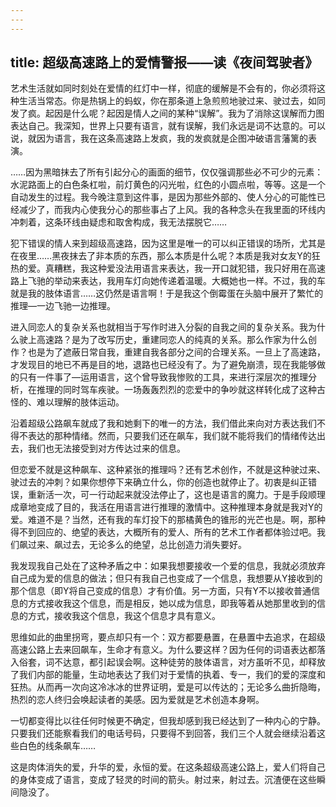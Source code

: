 ```yaml
---
---
---
```

title: 超级高速路上的爱情警报——读《夜间驾驶者》
---




艺术生活就如同时刻处在爱情的红灯中一样，彻底的缓解是不会有的，你必须将这种生活当常态。你是热锅上的蚂蚁，你在那条道上急煎煎地驶过来、驶过去，如同发了疯。起因是什么呢？起因是情人之间的某种“误解”。我为了消除这误解而力图表达自己。我深知，世界上只要有语言，就有误解，我们永远是词不达意的。可以说，就因为语言，我在这条高速路上发疯，我的发疯就是企图冲破语言藩篱的表演。

……因为黑暗抹去了所有引起分心的画面的细节，仅仅强调那些必不可少的元素：水泥路面上的白色条杠啦，前灯黄色的闪光啦，红色的小圆点啦，等等。这是一个自动发生的过程。我今晚注意到这件事，是因为那些外部的、使人分心的可能性已经减少了，而我内心使我分心的那些事占了上风。我的各种念头在我里面的环线内冲刺着，这条环线由疑虑和取舍构成，我无法摆脱它……

犯下错误的情人来到超级高速路，因为这里是唯一的可以纠正错误的场所，尤其是在夜里……黑夜抹去了非本质的东西，那么本质是什么呢？本质是我对女友Y的狂热的爱。真糟糕，我这种爱没法用语言来表达，我一开口就犯错，我只好用在高速路上飞驰的举动来表达，我用车灯向她传递着温暖。大概她也一样。不过，我的车就是我的肢体语言……这仍然是语言啊！于是我这个倒霉蛋在头脑中展开了繁忙的推理—一边飞驰一边推理。

进入同恋人的复杂关系也就相当于写作时进入分裂的自我之间的复杂关系。我为什么驶上高速路？是为了改写历史，重建同恋人的纯真的关系。那么作家为什么创作？也是为了遮蔽日常自我，重建自我各部分之间的合理关系。一旦上了高速路，才发现目的地已不再是目的地，退路也已经没有了。为了避免崩溃，现在我能够做的只有一件事了—运用语言，这个曾导致我惨败的工具，来进行深层次的推理分析，在推理的同时驾车疾驶。一场轰轰烈烈的恋爱中的争吵就这样转化成了这种古怪的、难以理解的肢体运动。

沿着超级公路飙车就成了我和她剩下的唯一的方法，我们借此来向对方表达我们不得不表达的那种情绪。然而，只要我们还在飙车，我们就不能将我们的情绪传达出去，我们也无法接受到对方传达过来的信息。

但恋爱不就是这种飙车、这种紧张的推理吗？还有艺术创作，不就是这种驶过来、驶过去的冲刺？如果你想停下来确立什么，你的创造也就停止了。初衷是纠正错误，重新活一次，可一行动起来就没法停止了，这也是语言的魔力。于是手段顺理成章地变成了目的，我活在用语言进行推理的激情中。这种推理本身就是我对Y的爱。难道不是？当然，还有我的车灯投下的那橘黄色的锥形的光芒也是。啊，那种得不到回应的、绝望的表达，大概所有的爱人、所有的艺术工作者都体验过吧。我们飙过来、飙过去，无论多么的绝望，总比创造力消失要好。

我发现我自己处在了这种矛盾之中：如果我想要接收一个爱的信息，我就必须放弃自己成为爱的信息的做法；但只有我自己也变成了一个信息，我想要从Y接收到的那个信息（即Y将自己变成的信息）才有价值。另一方面，只有Y不以接收普通信息的方式接收我这个信息，而是相反，她以成为信息，即我等着从她那里收到的信息的方式，接收我这个信息，我这个信息才具有意义。

思维如此的曲里拐弯，要点却只有一个：双方都要悬置，在悬置中去追求，在超级高速公路上去来回飙车，生命才有意义。为什么要这样？因为任何的词语表达都落入俗套，词不达意，都引起误会啊。这种徒劳的肢体语言，对方虽听不见，却释放了我们内部的能量，生动地表达了我们对于爱情的执着、专一，我们的爱的深度和狂热。从而再一次向这冷冰冰的世界证明，爱是可以传达的；无论多么曲折隐晦，热烈的恋人终归会唤起读者的美感。因为爱就是艺术创造本身啊。

一切都变得比以往任何时候更不确定，但我却感到我已经达到了一种内心的宁静。只要我们还能察看我们的电话号码，只要得不到回答，我们三个人就会继续沿着这些白色的线条飙车……

这是肉体消失的爱，升华的爱，永恒的爱。在这条超级高速公路上，爱人们将自己的身体变成了语言，变成了轻灵的时间的箭头。射过来，射过去。沉渣便在这些瞬间隐没了。